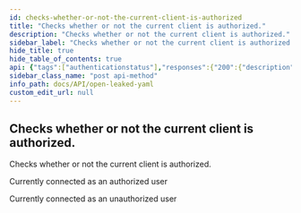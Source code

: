 ```yaml
---
id: checks-whether-or-not-the-current-client-is-authorized
title: "Checks whether or not the current client is authorized."
description: "Checks whether or not the current client is authorized."
sidebar_label: "Checks whether or not the current client is authorized."
hide_title: true
hide_table_of_contents: true
api: {"tags":["authenticationstatus"],"responses":{"200":{"description":"Currently connected as an authorized user"},"400":{"description":"Currently connected as an unauthorized user"}},"description":"Checks whether or not the current client is authorized.","method":"post","path":"/api/amiloggedin","servers":[{"url":"https://virtserver.swaggerhub.com/Peetzie/OpenLeaked/1.7.1","description":"SwaggerHub API Auto Mocking"},{"url":"localhost","description":"Local running server"},{"url":"open-leaked.compute.dtu.dk","description":"DTU Compute VPN Required"}],"securitySchemes":{"basicAuth":{"type":"http","scheme":"basic"}},"info":{"title":"Open Leaked YAML","description":"## Introduction\nThis API is documented in **OpenAPI** format. \n\n## OpenAPI Specification\nThis API is documented in **OpenAPI format** and is based on\n[Petstore sample](http://petstore.swagger.io/) provided by [swagger.io](http://swagger.io) team.\n\n## Authentication\nThe application makes uses of build in authentication. Some of the client calls will be restricted. Use the HTTP basic form to authorize. ","contact":{"name":"Open Leaked","url":"https://github.com/Open-Leaked/Monorepo","email":"openleaked@gmail.com"},"license":{"name":"Apache 2.0","url":"http://www.apache.org/licenses/LICENSE-2.0.html"},"version":"1.7.1","x-logo":{"url":"https://raw.githubusercontent.com/Open-Leaked/Monorepo/main/Assets/logo/png/logo-white.png?token=GHSAT0AAAAAACB2FNOUZBLHC6LN6IMED47EZC3SB3Q","altText":"Open-Leaked Logo"}},"postman":{"name":"Checks whether or not the current client is authorized.","description":{"type":"text/plain"},"url":{"path":["api","amiloggedin"],"host":["{{baseUrl}}"],"query":[],"variable":[]},"method":"POST"}}
sidebar_class_name: "post api-method"
info_path: docs/API/open-leaked-yaml
custom_edit_url: null
---
```



## Checks whether or not the current client is authorized.



Checks whether or not the current client is authorized.

<div><ApiTabs><TabItem label={"200"} value={"200"}><div>

Currently connected as an authorized user

</div><div></div></TabItem><TabItem label={"400"} value={"400"}><div>

Currently connected as an unauthorized user

</div><div></div></TabItem></ApiTabs></div>
      